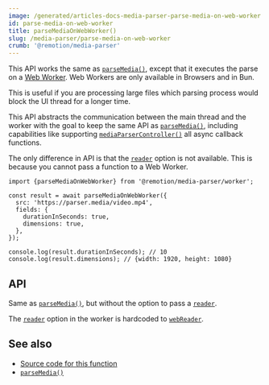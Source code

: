 ```yaml
---
image: /generated/articles-docs-media-parser-parse-media-on-web-worker.png
id: parse-media-on-web-worker
title: parseMediaOnWebWorker()
slug: /media-parser/parse-media-on-web-worker
crumb: '@remotion/media-parser'
---
```


This API works the same as [`parseMedia()`](/docs/media-parser/parse-media), except that it executes the parse on a [Web Worker](https://developer.mozilla.org/en-US/docs/Web/API/Web_Workers_API/Using_web_workers). Web Workers are only available in Browsers and in Bun.

This is useful if you are processing large files which parsing process would block the UI thread for a longer time.

This API abstracts the communication between the main thread and the worker with the goal to keep the same API as [`parseMedia()`](/docs/media-parser/parse-media), including capabilities like supporting [`mediaParserController()`](/docs/media-parser/media-parser-controller) all async callback functions.

The only difference in API is that the [`reader`](/docs/media-parser/parse-media#reader) option is not available. This is because you cannot pass a function to a Web Worker.

```tsx twoslash title="Parsing a video on a Web Worker"
import {parseMediaOnWebWorker} from '@remotion/media-parser/worker';

const result = await parseMediaOnWebWorker({
  src: 'https://parser.media/video.mp4',
  fields: {
    durationInSeconds: true,
    dimensions: true,
  },
});

console.log(result.durationInSeconds); // 10
console.log(result.dimensions); // {width: 1920, height: 1080}
```

## API

Same as [`parseMedia()`](/docs/media-parser/parse-media), but without the option to pass a [`reader`](/docs/media-parser/parse-media#reader).

The [`reader`](/docs/media-parser/parse-media#reader) option in the worker is hardcoded to [`webReader`](/docs/media-parser/web-reader).

## See also

- [Source code for this function](https://github.com/remotion-dev/remotion/blob/main/packages/media-parser/src/worker.module.ts)
- [`parseMedia()`](/docs/media-parser/parse-media)
